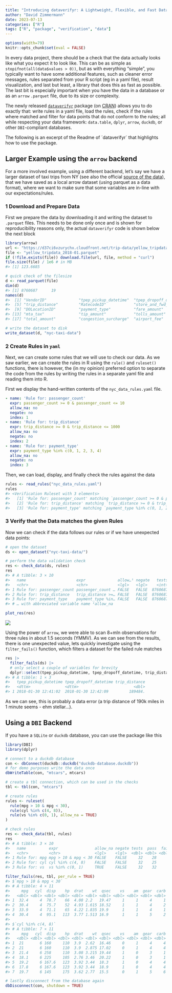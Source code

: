 ```yaml
---
title: "Introducing dataverifyr: A Lightweight, Flexible, and Fast Data Validation Package that Can Handle All Sizes of Data "
author: "David Zimmermann"
date: 2023-07-13
categories: ["R"]
tags: ["R", "package", "verification", "data"]
---
```


```r
options(width=79)
knitr::opts_chunk$set(eval = FALSE)
```

In every data project, there should be a check that the data actually looks like what you expect it to look like.
This can be as simple as `stopifnot(all(data$values > 0))`, but as with everything "simple", you typically want to have some additional features, such as cleaner error messages, rules separated from your R script (eg in a yaml file), result visualization, and last but least, a library that does this as fast as possible.
The last bit is especially important when you have the data in a database or as an `arrow` `.parquet` file, due to its size or complexity.

The newly released [`dataverifyr`](https://github.com/DavZim/dataverifyr/) package (on [CRAN](https://cran.r-project.org/package=dataverifyr)) allows you to do exactly that: write rules in a yaml file, load the rules, check if the rules where matched and filter for data points that do not conform to the rules; all while respecting your data framework: `data.table`, `dplyr`, `arrow`, `duckdb`, or other `DBI`-compliant databases.

The following is an excerpt of the Readme of ´dataverifyr` that highlights how to use the package.


## Larger Example using the `arrow` backend

For a more involved example, using a different backend, let’s say we
have a larger dataset of taxi trips from NY (see also the official
[source of the
data](https://www.nyc.gov/site/tlc/about/tlc-trip-record-data.page)),
that we have saved as a local arrow dataset (using parquet as a data
format), where we want to make sure that some variables are in-line with
our expectations/rules.

### 1 Download and Prepare Data

First we prepare the data by downloading it and writing the dataset to
`.parquet` files. This needs to be done only once and is shown for
reproducibility reasons only, the actual `dataverifyr` code is shown
below the next block

``` r
library(arrow)
url <- "https://d37ci6vzurychx.cloudfront.net/trip-data/yellow_tripdata_2018-01.parquet"
file <- "yellow_tripdata_2018-01.parquet"
if (!file.exists(file)) download.file(url, file, method = "curl")
file.size(file) / 1e6 # in MB
#> [1] 123.6685

# quick check of the filesize
d <- read_parquet(file)
dim(d)
#> [1] 8760687      19
names(d)
#>  [1] "VendorID"              "tpep_pickup_datetime"  "tpep_dropoff_datetime" "passenger_count"      
#>  [5] "trip_distance"         "RatecodeID"            "store_and_fwd_flag"    "PULocationID"         
#>  [9] "DOLocationID"          "payment_type"          "fare_amount"           "extra"                
#> [13] "mta_tax"               "tip_amount"            "tolls_amount"          "improvement_surcharge"
#> [17] "total_amount"          "congestion_surcharge"  "airport_fee"

# write the dataset to disk
write_dataset(d, "nyc-taxi-data")
```

### 2 Create Rules in `yaml`

Next, we can create some rules that we will use to check our data. As we
saw earlier, we can create the rules in R using the `rule()` and
`ruleset()` functions, there is however, the (in my opinion) preferred
option to separate the code from the rules by writing the rules in a
separate yaml file and reading them into R.

First we display the hand-written contents of the `nyc_data_rules.yaml`
file.

``` yaml
- name: 'Rule for: passenger_count'
  expr: passenger_count >= 0 & passenger_count <= 10
  allow_na: no
  negate: no
  index: 1
- name: 'Rule for: trip_distance'
  expr: trip_distance >= 0 & trip_distance <= 1000
  allow_na: no
  negate: no
  index: 2
- name: 'Rule for: payment_type'
  expr: payment_type %in% c(0, 1, 2, 3, 4)
  allow_na: no
  negate: no
  index: 3
```

Then, we can load, display, and finally check the rules against the data

``` r
rules <- read_rules("nyc_data_rules.yaml")
rules
#> <Verification Ruleset with 3 elements>
#>   [1] 'Rule for: passenger_count' matching `passenger_count >= 0 & passenger_count <= 10` (allow_na: FALSE)
#>   [2] 'Rule for: trip_distance' matching `trip_distance >= 0 & trip_distance <= 1000` (allow_na: FALSE)
#>   [3] 'Rule for: payment_type' matching `payment_type %in% c(0, 1, 2, 3, 4)` (allow_na: FALSE)
```

### 3 Verify that the Data matches the given Rules

Now we can check if the data follows our rules or if we have unexpected
data points:

``` r
# open the dataset 
ds <- open_dataset("nyc-taxi-data/")

# perform the data validation check
res <- check_data(ds, rules)
res
#> # A tibble: 3 × 10
#>   name                      expr              allow…¹ negate   tests    pass  fail warn  error time 
#>   <chr>                     <chr>             <lgl>   <lgl>    <int>   <int> <int> <chr> <chr> <drt>
#> 1 Rule for: passenger_count passenger_count … FALSE   FALSE  8760687 8760687     0 ""    ""    0.56…
#> 2 Rule for: trip_distance   trip_distance >=… FALSE   FALSE  8760687 8760686     1 ""    ""    0.43…
#> 3 Rule for: payment_type    payment_type %in… FALSE   FALSE  8760687 8760687     0 ""    ""    0.42…
#> # … with abbreviated variable name ¹​allow_na

plot_res(res)
```
![](README-taxi3-1.png)

Using the power of `arrow`, we were able to scan 8+mln observations for
three rules in about 1.5 seconds (YMMV). As we can see from the results,
there is one unexpected value, lets quickly investigate using the
`filter_fails()` function, which filters a dataset for the failed rule
matches

``` r
res |>
  filter_fails(ds) |> 
  # only select a couple of variables for brevity
  dplyr::select(tpep_pickup_datetime, tpep_dropoff_datetime, trip_distance)
#> # A tibble: 1 × 3
#>   tpep_pickup_datetime tpep_dropoff_datetime trip_distance
#>   <dttm>               <dttm>                        <dbl>
#> 1 2018-01-30 12:41:02  2018-01-30 12:42:09         189484.
```

As we can see, this is probably a data error (a trip distance of 190k
miles in 1 minute seems - ehm stellar…).

## Using a `DBI` Backend

If you have a `SQLite` or `duckdb` database, you can use the package
like this

``` r
library(DBI)
library(dplyr)

# connect to a duckdb database
con <- dbConnect(duckdb::duckdb("duckdb-database.duckdb"))
# for demo purposes write the data once
dbWriteTable(con, "mtcars", mtcars)

# create a tbl connection, which can be used in the checks
tbl <- tbl(con, "mtcars")

# create rules
rules <- ruleset(
  rule(mpg > 10 & mpg < 30),
  rule(cyl %in% c(4, 8)),
  rule(vs %in% c(0, 1), allow_na = TRUE)
)

# check rules
res <- check_data(tbl, rules)
res
#> # A tibble: 3 × 10
#>   name          expr                allow_na negate tests  pass  fail warn  error time          
#>   <chr>         <chr>               <lgl>    <lgl>  <dbl> <dbl> <dbl> <chr> <chr> <drtn>        
#> 1 Rule for: mpg mpg > 10 & mpg < 30 FALSE    FALSE     32    28     4 ""    ""    3.5227668 secs
#> 2 Rule for: cyl cyl %in% c(4, 8)    FALSE    FALSE     32    25     7 ""    ""    0.2015200 secs
#> 3 Rule for: vs  vs %in% c(0, 1)     TRUE     FALSE     32    32     0 ""    ""    0.1898661 secs

filter_fails(res, tbl, per_rule = TRUE)
#> $`mpg > 10 & mpg < 30`
#> # A tibble: 4 × 11
#>     mpg   cyl  disp    hp  drat    wt  qsec    vs    am  gear  carb
#>   <dbl> <dbl> <dbl> <dbl> <dbl> <dbl> <dbl> <dbl> <dbl> <dbl> <dbl>
#> 1  32.4     4  78.7    66  4.08 2.2   19.47     1     1     4     1
#> 2  30.4     4  75.7    52  4.93 1.615 18.52     1     1     4     2
#> 3  33.9     4  71.1    65  4.22 1.835 19.9      1     1     4     1
#> 4  30.4     4  95.1   113  3.77 1.513 16.9      1     1     5     2
#> 
#> $`cyl %in% c(4, 8)`
#> # A tibble: 7 × 11
#>     mpg   cyl  disp    hp  drat    wt  qsec    vs    am  gear  carb
#>   <dbl> <dbl> <dbl> <dbl> <dbl> <dbl> <dbl> <dbl> <dbl> <dbl> <dbl>
#> 1  21       6 160     110  3.9  2.62  16.46     0     1     4     4
#> 2  21       6 160     110  3.9  2.875 17.02     0     1     4     4
#> 3  21.4     6 258     110  3.08 3.215 19.44     1     0     3     1
#> 4  18.1     6 225     105  2.76 3.46  20.22     1     0     3     1
#> 5  19.2     6 167.6   123  3.92 3.44  18.3      1     0     4     4
#> 6  17.8     6 167.6   123  3.92 3.44  18.9      1     0     4     4
#> 7  19.7     6 145     175  3.62 2.77  15.5      0     1     5     6

# lastly disconnect from the database again
dbDisconnect(con, shutdown = TRUE)
```


